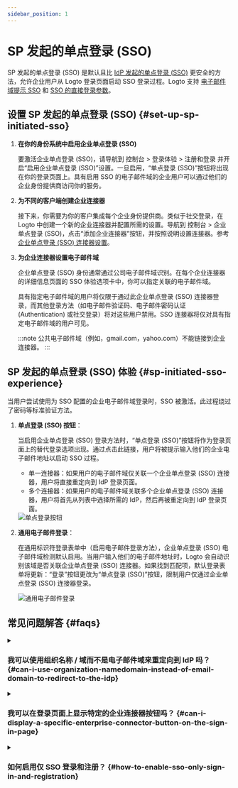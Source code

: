 ```yaml
---
sidebar_position: 1
---
```


# SP 发起的单点登录 (SSO)

SP 发起的单点登录 (SSO) 是默认且比 [IdP 发起的单点登录 (SSO)](/end-user-flows/enterprise-sso/idp-initiated-sso) 更安全的方法，允许企业用户从 Logto 登录页面启动 SSO 登录过程。Logto 支持 [电子邮件域提示 SSO](#sp-initiated-sso-experience) 和 [SSO 的直接登录参数](/end-user-flows/authentication-parameters/direct-sign-in#enterprise-sso)。

## 设置 SP 发起的单点登录 (SSO) \{#set-up-sp-initiated-sso}

1. **在你的身份系统中启用企业单点登录 (SSO)**

   要激活企业单点登录 (SSO)，请导航到 <CloudLink to="/sign-in-experience/sign-up-and-sign-in">控制台 > 登录体验 > 注册和登录</CloudLink> 并开启“启用企业单点登录 (SSO)”设置。一旦启用，“单点登录 (SSO)”按钮将出现在你的登录页面上。具有启用 SSO 的电子邮件域的企业用户可以通过他们的企业身份提供商访问你的服务。

2. **为不同的客户端创建企业连接器**

   接下来，你需要为你的客户集成每个企业身份提供商。类似于社交登录，在 Logto 中创建一个新的企业连接器并配置所需的设置。导航到 <CloudLink to="/enterprise-sso">控制台 > 企业单点登录 (SSO)</CloudLink>，点击“添加企业连接器”按钮，并按照说明设置连接器。参考 [企业单点登录 (SSO) 连接器设置](/connectors/enterprise-connectors/)。

3. **为企业连接器设置电子邮件域**

   企业单点登录 (SSO) 身份通常通过公司电子邮件域识别。在每个企业连接器的详细信息页面的 SSO 体验选项卡中，你可以指定关联的电子邮件域。

   具有指定电子邮件域的用户将仅限于通过此企业单点登录 (SSO) 连接器登录，而其他登录方法（如电子邮件验证码、电子邮件密码认证 (Authentication) 或社交登录）将对这些用户禁用。SSO 连接器将仅对具有指定电子邮件域的用户可见。

   :::note
   公共电子邮件域（例如，gmail.com，yahoo.com）不能链接到企业连接器。
   :::

## SP 发起的单点登录 (SSO) 体验 \{#sp-initiated-sso-experience}

当用户尝试使用为 SSO 配置的企业电子邮件域登录时，SSO 被激活。此过程绕过了密码等标准验证方法。

1. **单点登录 (SSO) 按钮**：

   当启用企业单点登录 (SSO) 登录方法时，“单点登录 (SSO)”按钮将作为登录页面上的替代登录选项出现。通过点击此链接，用户将被提示输入他们的企业电子邮件地址以启动 SSO 过程。

   - 单一连接器：如果用户的电子邮件域仅关联一个企业单点登录 (SSO) 连接器，用户将直接重定向到 IdP 登录页面。
   - 多个连接器：如果用户的电子邮件域关联多个企业单点登录 (SSO) 连接器，用户将首先从列表中选择所需的 IdP，然后再被重定向到 IdP 登录页面。

   <img src="/img/assets/sso-button-sign-in.png" alt="单点登录按钮" />

2. **通用电子邮件登录**：

   在通用标识符登录表单中（启用电子邮件登录方法），企业单点登录 (SSO) 电子邮件域检测默认启用。当用户输入他们的电子邮件地址时，Logto 会自动识别该域是否关联企业单点登录 (SSO) 连接器。如果找到匹配项，默认登录表单将更新：“登录”按钮更改为“单点登录 (SSO)”按钮，限制用户仅通过企业单点登录 (SSO) 连接器登录。

   <img src="/img/assets/sso-email-sign-in.png" alt="通用电子邮件登录" />

## 常见问题解答 \{#faqs}

<details>
  <summary>

### 我可以使用组织名称 / 域而不是电子邮件域来重定向到 IdP 吗？ \{#can-i-use-organization-namedomain-instead-of-email-domain-to-redirect-to-the-idp}

</summary>

目前，Logto 预构建的登录体验仅支持 **电子邮件域提示 SSO**，不支持 **组织域提示 SSO**。

你可以在客户端创建一个自定义路由页面，使用 `directSignIn:'sso:{connectorId}` 认证参数。此页面将根据其组织域将大型企业客户重定向到适当的 IdP。了解更多关于 [直接登录参数](/end-user-flows/authentication-parameters/direct-sign-in/)的信息。

</details>

<details>
  <summary>

### 我可以在登录页面上显示特定的企业连接器按钮吗？ \{#can-i-display-a-specific-enterprise-connector-button-on-the-sign-in-page}

</summary>

不同的企业客户使用不同的身份提供商来管理他们的员工，并请求不同的权限 (OIDC) 或属性 (SAML)。因此，不建议在通用登录页面上显示针对特定客户的企业连接器按钮。

然而，如果你正在开发一个 B2E 产品并希望为特定企业客户显示一个按钮，你可以创建一个自定义登录页面，并使用 `directSignIn:sso` 来适当地路由按钮。了解更多关于 [直接登录参数](/end-user-flows/authentication-parameters/direct-sign-in/)的信息。

</details>

<details>

<summary>

### 如何启用仅 SSO 登录和注册？ \{#how-to-enable-sso-only-sign-in-and-registration}

</summary>

要启用仅 SSO 登录和注册，请按照以下步骤操作：

1. 在 <CloudLink to="/sign-in-experience/sign-up-and-sign-in">控制台 > 登录体验 > 注册和登录</CloudLink> 中配置
   - 注册：不适用
   - 登录：无
   - 社交登录：无
   - 企业单点登录 (SSO)：已启用
   - 用户注册：已禁用
2. 通过在 <CloudLink to="/users">控制台 > 用户管理</CloudLink> 中输入他们的企业电子邮件地址手动添加用户，或通过 [Management API](https://openapi.logto.io/operation/operation-createuser) 导入。
3. 当用户首次通过 SSO 登录时，Logto 将自动将他们现有的电子邮件地址链接到他们的 SSO 账户。

</details>
